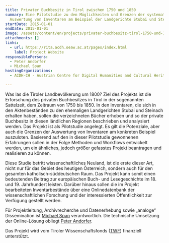 ```yaml
---
title: Privater Buchbesitz in Tirol zwischen 1750 und 1850
summary: Eine Pilotstudie zu den Möglichkeiten und Grenzen der systematischen
  Auswertung von Inventaren am Beispiel der Landgerichte Stubai und Steinach.
startDate: 2015-01-01
endDate: 2015-01-01
image: /assets/content/en/projects/privater-buchbesitz-tirol-1750-und-1850/1024px-Old_book_bindings.jpg
attachments: []
links:
  - url: https://rita.acdh.oeaw.ac.at/pages/index.html
    label: Project Website
responsiblePersons:
  - Peter Andorfer
  - Michael Span
hostingOrganizations:
  - ACDH-CH - Austrian Centre for Digital Humanities and Cultural Heritage

---
```

Was las die Tiroler Landbevölkerung um 1800? Ziel des Projekts ist die Erforschung des privaten Buchbesitzes in Tirol in der sogenannten Sattelzeit, dem Zeitraum von 1750 bis 1850. In den Inventaren, die sich in den Aktenbeständen zu den ehemaligen Landgerichten Stubai und Steinach erhalten haben, sollen die verzeichneten Bücher erhoben und so der private Buchbesitz in diesen ländlichen Regionen beschrieben und analysiert werden. Das Projekt ist als Pilotstudie angelegt. Es gilt die Potenziale, aber auch die Grenzen der Auswertung von Inventaren am konkreten Beispiel auszuloten. Basierend auf den in dieser Pilotstudie gewonnenen Erfahrungen sollen in der Folge Methoden und Workflows entwickelt werden, um ein ähnliches, jedoch größer gefasstes Projekt beantragen und realisieren zu können.

Diese Studie betritt wissenschaftliches Neuland, ist die erste dieser Art, nicht nur für das Gebiet des heutigen Österreich, sondern auch für den gesamten katholisch-süddeutschen Raum. Das Projekt kann somit einen bedeutenden Beitrag zur europäischen Buch- und Lesegeschichte im 18. und 19. Jahrhundert leisten. Darüber hinaus sollen die im Projekt bearbeiteten Inventarbestände über eine Onlinedatenbank der wissenschaftlichen Forschung und der interessierten Öffentlichkeit zur Verfügung gestellt werden.

Für Projektleitung, Archivrecherche und Datenerhebung sowie „analoge“ Dissemination ist [Michael Span](http://www.uibk.ac.at/geschichte-ethnologie/mitarbeiterinnen/projekt/span-michael/) verantwortlich. Die technische Umsetzung der Online-Lösung obliegt [Peter Andorfer](http://www.oeaw.ac.at/acdh/en/andorfer).

Das Projekt wird vom Tiroler Wissenschaftsfonds ([TWF](https://www.tirol.gv.at/bildung/wissenschaftsfonds/)) finanziell unterstützt.